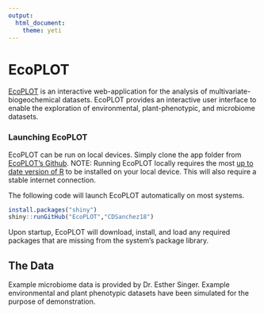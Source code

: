 ```yaml
---
output: 
  html_document: 
    theme: yeti
---
```

# EcoPLOT

[EcoPLOT](https://github.com/cdsanchez18/EcoPLOT) 
is an interactive web-application for the analysis of multivariate-biogeochemical datasets. EcoPLOT provides an interactive user interface to enable the exploration of environmental, plant-phenotypic, and microbiome datasets. 

### Launching EcoPLOT

EcoPLOT can be run on local devices. Simply clone the app folder from [EcoPLOT's Github](https://github.com/cdsanchez18/EcoPLOT). 
NOTE: Running EcoPLOT locally requires the most [up to date version of R](https://cran.r-project.org/) to be installed on your local device. This will also require a stable internet connection. 

The following code will launch EcoPLOT automatically on most systems. 

```r
install.packages("shiny") 
shiny::runGitHub("EcoPLOT","CDSanchez18")
```

Upon startup, EcoPLOT will download, install, and load any required packages that are missing from the system's package library. 

## The Data
Example microbiome data is provided by Dr. Esther Singer. Example environmental and plant phenotypic datasets have been simulated for the purpose of demonstration.  

